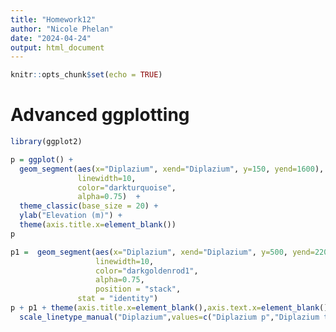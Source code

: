 ```yaml
---
title: "Homework12"
author: "Nicole Phelan"
date: "2024-04-24"
output: html_document
---
```


```r
knitr::opts_chunk$set(echo = TRUE)
```

# Advanced ggplotting

```r
library(ggplot2)

p = ggplot() +
  geom_segment(aes(x="Diplazium", xend="Diplazium", y=150, yend=1600),
               linewidth=10, 
               color="darkturquoise",
               alpha=0.75)  +
  theme_classic(base_size = 20) +
  ylab("Elevation (m)") + 
  theme(axis.title.x=element_blank())
p

p1 =  geom_segment(aes(x="Diplazium", xend="Diplazium", y=500, yend=2200),
                   linewidth=10, 
                   color="darkgoldenrod1",
                   alpha=0.75,
                   position = "stack",
               stat = "identity") 
p + p1 + theme(axis.title.x=element_blank(),axis.text.x=element_blank()) +
  scale_linetype_manual("Diplazium",values=c("Diplazium p","Diplazium t"))
```